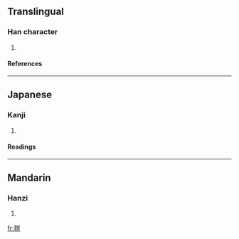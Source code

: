 ==Translingual==
===Han character===
{{Han char|rn=94|rad=犬|as=07|sn=10|four=|canj=大竹日一十 (KHAMJ)}}
# {{defn|Han|sort=犬07}}
====References====
{{Han ref|kx=0712.071|dkj=20454|hdz=21348.100|uh=7302|ud=29442}}

----
==Japanese==
===Kanji===
{{ja-kanji|grade=|rs=犬07}}
# {{defn|Japanese}} 
====Readings====
{{ja-readings|on=[[かん]] (kan)|kun=[[たかし]] (takashi), [[あらし]] (arashi)}}

----
==Mandarin==
===Hanzi===
{{cmn-hanzi|pin=[[hàn]] ([[han4]])|wg=han<sup>4</sup>}}
# {{defn|Mandarin}}

[[fr:猂]]